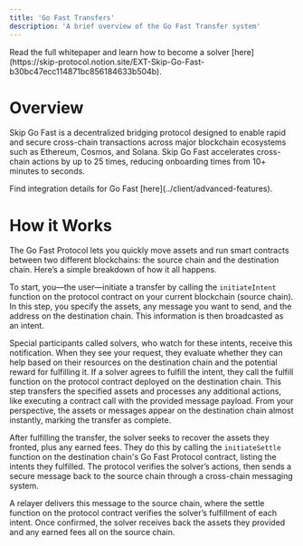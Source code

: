 ```yaml
---
title: 'Go Fast Transfers'
description: 'A brief overview of the Go Fast Transfer system'
---
```


<Info>
Read the full whitepaper and learn how to become a solver [here](https://skip-protocol.notion.site/EXT-Skip-Go-Fast-b30bc47ecc114871bc856184633b504b).
</Info>

# Overview
Skip Go Fast is a decentralized bridging protocol designed to enable rapid and secure cross-chain transactions across major blockchain ecosystems such as Ethereum, Cosmos, and Solana. Skip Go Fast accelerates cross-chain actions by up to 25 times, reducing onboarding times from 10+ minutes to seconds.

<Info>
Find integration details for Go Fast [here](../client/advanced-features).
</Info>

# How it Works
The Go Fast Protocol lets you quickly move assets and run smart contracts between two different blockchains: the source chain and the destination chain. Here’s a simple breakdown of how it all happens.

To start, you—the user—initiate a transfer by calling the `initiateIntent` function on the protocol contract on your current blockchain (source chain). In this step, you specify the assets, any message you want to send, and the address on the destination chain. This information is then broadcasted as an intent.

Special participants called solvers, who watch for these intents, receive this notification. When they see your request, they evaluate whether they can help based on their resources on the destination chain and the potential reward for fulfilling it. If a solver agrees to fulfill the intent, they call the fulfill function on the protocol contract deployed on the destination chain. This step transfers the specified assets and processes any additional actions, like executing a contract call with the provided message payload. From your perspective, the assets or messages appear on the destination chain almost instantly, marking the transfer as complete.

After fulfilling the transfer, the solver seeks to recover the assets they fronted, plus any earned fees. They do this by calling the `initiateSettle` function on the destination chain's Go Fast Protocol contract, listing the intents they fulfilled. The protocol verifies the solver’s actions, then sends a secure message back to the source chain through a cross-chain messaging system.

A relayer delivers this message to the source chain, where the settle function on the protocol contract verifies the solver’s fulfillment of each intent. Once confirmed, the solver receives back the assets they provided and any earned fees all on the source chain.
